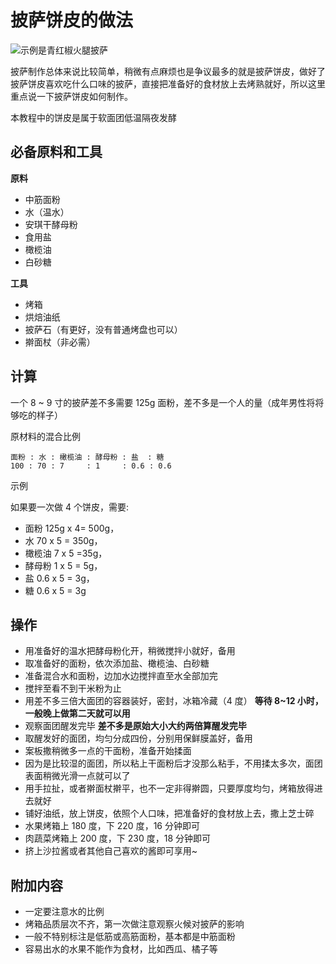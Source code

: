 # 披萨饼皮的做法

![示例是青红椒火腿披萨](./001.jpeg)

披萨制作总体来说比较简单，稍微有点麻烦也是争议最多的就是披萨饼皮，做好了披萨饼皮喜欢吃什么口味的披萨，直接把准备好的食材放上去烤熟就好，所以这里重点说一下披萨饼皮如何制作。

本教程中的饼皮是属于软面团低温隔夜发酵

## 必备原料和工具

**原料**

- 中筋面粉
- 水（温水）
- 安琪干酵母粉
- 食用盐
- 橄榄油
- 白砂糖

**工具**

- 烤箱
- 烘焙油纸
- 披萨石（有更好，没有普通烤盘也可以）
- 擀面杖（非必需）

## 计算

一个 8 ~ 9 寸的披萨差不多需要 125g 面粉，差不多是一个人的量（成年男性将将够吃的样子）

原材料的混合比例

```text
面粉 : 水 : 橄榄油 : 酵母粉 : 盐  : 糖
100 : 70 : 7     : 1     : 0.6 : 0.6
```

示例

如果要一次做 4 个饼皮，需要:

- 面粉 125g x 4= 500g，
- 水 70 x 5 = 350g，
- 橄榄油 7 x 5 =35g，
- 酵母粉 1 x 5 = 5g，
- 盐 0.6 x 5 = 3g，
- 糖 0.6 x 5 = 3g

## 操作

- 用准备好的温水把酵母粉化开，稍微搅拌小就好，备用
- 取准备好的面粉，依次添加盐、橄榄油、白砂糖
- 准备混合水和面粉，边加水边搅拌直至水全部加完
- 搅拌至看不到干米粉为止
- 用差不多三倍大面团的容器装好，密封，冰箱冷藏（4 度） **等待 8~12 小时，一般晚上做第二天就可以用**
- 观察面团醒发完毕 **差不多是原始大小大约两倍算醒发完毕**
- 取醒发好的面团，均匀分成四份，分别用保鲜膜盖好，备用
- 案板撒稍微多一点的干面粉，准备开始揉面
- 因为是比较湿的面团，所以粘上干面粉后才没那么粘手，不用揉太多次，面团表面稍微光滑一点就可以了
- 用手拉扯，或者擀面杖擀平，也不一定非得擀圆，只要厚度均匀，烤箱放得进去就好
- 铺好油纸，放上饼皮，依照个人口味，把准备好的食材放上去，撒上芝士碎
- 水果烤箱上 180 度，下 220 度，16 分钟即可
- 肉蔬菜烤箱上 200 度，下 230 度，18 分钟即可
- 挤上沙拉酱或者其他自己喜欢的酱即可享用~

## 附加内容

- 一定要注意水的比例
- 烤箱品质层次不齐，第一次做注意观察火候对披萨的影响
- 一般不特别标注是低筋或高筋面粉，基本都是中筋面粉
- 容易出水的水果不能作为食材，比如西瓜、橘子等


